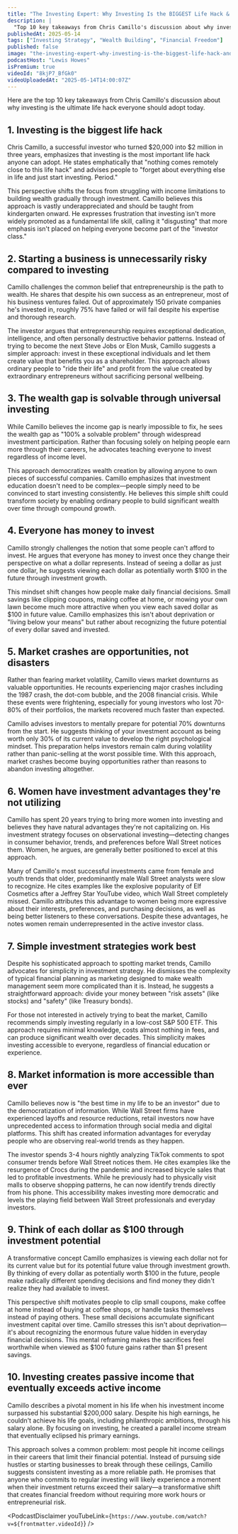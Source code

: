 ```yaml
---
title: "The Investing Expert: Why Investing Is the BIGGEST Life Hack & Everyone Should Start Today!"
description: |
  "Top 10 key takeaways from Chris Camillo's discussion about why investing is the ultimate life hack everyone should adopt today."
publishedAt: 2025-05-14
tags: ["Investing Strategy", "Wealth Building", "Financial Freedom"]
published: false
image: "the-investing-expert-why-investing-is-the-biggest-life-hack-and-everyone-should-start-today.jpg"
podcastHost: "Lewis Howes"
isPremium: true
videoId: "8kjP7_BfGk0"
videoUploadedAt: "2025-05-14T14:00:07Z"
---
```



<PodcastSummaryPageLayout frontmatter={frontmatter}>
Here are the top 10 key takeaways from Chris Camillo's discussion about why investing is the ultimate life hack everyone should adopt today.

## 1. Investing is the biggest life hack
Chris Camillo, a successful investor who turned $20,000 into $2 million in three years, emphasizes that investing is the most important life hack anyone can adopt. He states emphatically that "nothing comes remotely close to this life hack" and advises people to "forget about everything else in life and just start investing. Period."

This perspective shifts the focus from struggling with income limitations to building wealth gradually through investment. Camillo believes this approach is vastly underappreciated and should be taught from kindergarten onward. He expresses frustration that investing isn't more widely promoted as a fundamental life skill, calling it "disgusting" that more emphasis isn't placed on helping everyone become part of the "investor class."

## 2. Starting a business is unnecessarily risky compared to investing
Camillo challenges the common belief that entrepreneurship is the path to wealth. He shares that despite his own success as an entrepreneur, most of his business ventures failed. Out of approximately 150 private companies he's invested in, roughly 75% have failed or will fail despite his expertise and thorough research.

The investor argues that entrepreneurship requires exceptional dedication, intelligence, and often personally destructive behavior patterns. Instead of trying to become the next Steve Jobs or Elon Musk, Camillo suggests a simpler approach: invest in these exceptional individuals and let them create value that benefits you as a shareholder. This approach allows ordinary people to "ride their life" and profit from the value created by extraordinary entrepreneurs without sacrificing personal wellbeing.

## 3. The wealth gap is solvable through universal investing
While Camillo believes the income gap is nearly impossible to fix, he sees the wealth gap as "100% a solvable problem" through widespread investment participation. Rather than focusing solely on helping people earn more through their careers, he advocates teaching everyone to invest regardless of income level.

This approach democratizes wealth creation by allowing anyone to own pieces of successful companies. Camillo emphasizes that investment education doesn't need to be complex—people simply need to be convinced to start investing consistently. He believes this simple shift could transform society by enabling ordinary people to build significant wealth over time through compound growth.

## 4. Everyone has money to invest
Camillo strongly challenges the notion that some people can't afford to invest. He argues that everyone has money to invest once they change their perspective on what a dollar represents. Instead of seeing a dollar as just one dollar, he suggests viewing each dollar as potentially worth $100 in the future through investment growth.

This mindset shift changes how people make daily financial decisions. Small savings like clipping coupons, making coffee at home, or mowing your own lawn become much more attractive when you view each saved dollar as $100 in future value. Camillo emphasizes this isn't about deprivation or "living below your means" but rather about recognizing the future potential of every dollar saved and invested.

## 5. Market crashes are opportunities, not disasters
Rather than fearing market volatility, Camillo views market downturns as valuable opportunities. He recounts experiencing major crashes including the 1987 crash, the dot-com bubble, and the 2008 financial crisis. While these events were frightening, especially for young investors who lost 70-80% of their portfolios, the markets recovered much faster than expected.

Camillo advises investors to mentally prepare for potential 70% downturns from the start. He suggests thinking of your investment account as being worth only 30% of its current value to develop the right psychological mindset. This preparation helps investors remain calm during volatility rather than panic-selling at the worst possible time. With this approach, market crashes become buying opportunities rather than reasons to abandon investing altogether.

## 6. Women have investment advantages they're not utilizing
Camillo has spent 20 years trying to bring more women into investing and believes they have natural advantages they're not capitalizing on. His investment strategy focuses on observational investing—detecting changes in consumer behavior, trends, and preferences before Wall Street notices them. Women, he argues, are generally better positioned to excel at this approach.

Many of Camillo's most successful investments came from female and youth trends that older, predominantly male Wall Street analysts were slow to recognize. He cites examples like the explosive popularity of Elf Cosmetics after a Jeffrey Star YouTube video, which Wall Street completely missed. Camillo attributes this advantage to women being more expressive about their interests, preferences, and purchasing decisions, as well as being better listeners to these conversations. Despite these advantages, he notes women remain underrepresented in the active investor class.

## 7. Simple investment strategies work best
Despite his sophisticated approach to spotting market trends, Camillo advocates for simplicity in investment strategy. He dismisses the complexity of typical financial planning as marketing designed to make wealth management seem more complicated than it is. Instead, he suggests a straightforward approach: divide your money between "risk assets" (like stocks) and "safety" (like Treasury bonds).

For those not interested in actively trying to beat the market, Camillo recommends simply investing regularly in a low-cost S&P 500 ETF. This approach requires minimal knowledge, costs almost nothing in fees, and can produce significant wealth over decades. This simplicity makes investing accessible to everyone, regardless of financial education or experience.

## 8. Market information is more accessible than ever
Camillo believes now is "the best time in my life to be an investor" due to the democratization of information. While Wall Street firms have experienced layoffs and resource reductions, retail investors now have unprecedented access to information through social media and digital platforms. This shift has created information advantages for everyday people who are observing real-world trends as they happen.

The investor spends 3-4 hours nightly analyzing TikTok comments to spot consumer trends before Wall Street notices them. He cites examples like the resurgence of Crocs during the pandemic and increased bicycle sales that led to profitable investments. While he previously had to physically visit malls to observe shopping patterns, he can now identify trends directly from his phone. This accessibility makes investing more democratic and levels the playing field between Wall Street professionals and everyday investors.

## 9. Think of each dollar as $100 through investment potential
A transformative concept Camillo emphasizes is viewing each dollar not for its current value but for its potential future value through investment growth. By thinking of every dollar as potentially worth $100 in the future, people make radically different spending decisions and find money they didn't realize they had available to invest.

This perspective shift motivates people to clip small coupons, make coffee at home instead of buying at coffee shops, or handle tasks themselves instead of paying others. These small decisions accumulate significant investment capital over time. Camillo stresses this isn't about deprivation—it's about recognizing the enormous future value hidden in everyday financial decisions. This mental reframing makes the sacrifices feel worthwhile when viewed as $100 future gains rather than $1 present savings.

## 10. Investing creates passive income that eventually exceeds active income
Camillo describes a pivotal moment in his life when his investment income surpassed his substantial $200,000 salary. Despite his high earnings, he couldn't achieve his life goals, including philanthropic ambitions, through his salary alone. By focusing on investing, he created a parallel income stream that eventually eclipsed his primary earnings.

This approach solves a common problem: most people hit income ceilings in their careers that limit their financial potential. Instead of pursuing side hustles or starting businesses to break through these ceilings, Camillo suggests consistent investing as a more reliable path. He promises that anyone who commits to regular investing will likely experience a moment when their investment returns exceed their salary—a transformative shift that creates financial freedom without requiring more work hours or entrepreneurial risk.


<PodcastDisclaimer youTubeLink={`https://www.youtube.com/watch?v=${frontmatter.videoId}`} />

</PodcastSummaryPageLayout>
